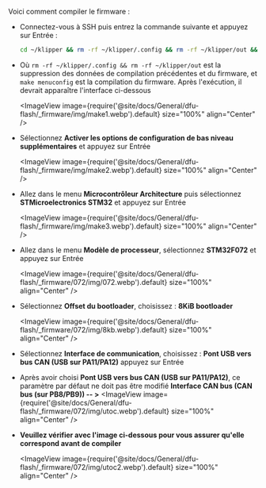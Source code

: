 Voici comment compiler le firmware :
* Connectez-vous à SSH puis entrez la commande suivante et appuyez sur Entrée :

    ```bash
    cd ~/klipper && rm -rf ~/klipper/.config && rm -rf ~/klipper/out && make menuconfig
    ```

* Où `rm -rf ~/klipper/.config && rm -rf ~/klipper/out` est la suppression des données de compilation précédentes et du firmware, et `make menuconfig` est la compilation du firmware. Après l'exécution, il devrait apparaître l'interface ci-dessous

    <ImageView image={require('@site/docs/General/dfu-flash/_firmware/img/make1.webp').default} size="100%" align="Center" />

* Sélectionnez **Activer les options de configuration de bas niveau supplémentaires** et appuyez sur Entrée

    <ImageView image={require('@site/docs/General/dfu-flash/_firmware/img/make2.webp').default} size="100%" align="Center" />

* Allez dans le menu **Microcontrôleur Architecture** puis sélectionnez **STMicroelectronics STM32** et appuyez sur Entrée

    <ImageView image={require('@site/docs/General/dfu-flash/_firmware/img/make3.webp').default} size="100%" align="Center" />

* Allez dans le menu **Modèle de processeur**, sélectionnez **STM32F072** et appuyez sur Entrée

    <ImageView image={require('@site/docs/General/dfu-flash/_firmware/072/img/072.webp').default} size="100%" align="Center" />

* Sélectionnez **Offset du bootloader**, choisissez : **8KiB bootloader**

    <ImageView image={require('@site/docs/General/dfu-flash/_firmware/072/img/8kb.webp').default} size="100%" align="Center" />

* Sélectionnez **Interface de communication**, choisissez : **Pont USB vers bus CAN (USB sur PA11/PA12)** appuyez sur Entrée
* Après avoir choisi **Pont USB vers bus CAN (USB sur PA11/PA12)**, ce paramètre par défaut ne doit pas être modifié **Interface CAN bus (CAN bus (sur PB8/PB9)) -- >**
    <ImageView image={require('@site/docs/General/dfu-flash/_firmware/072/img/utoc.webp').default} size="100%" align="Center" />   

* **Veuillez vérifier avec l'image ci-dessous pour vous assurer qu'elle correspond avant de compiler**

    <ImageView image={require('@site/docs/General/dfu-flash/_firmware/072/img/utoc2.webp').default} size="100%" align="Center" />
